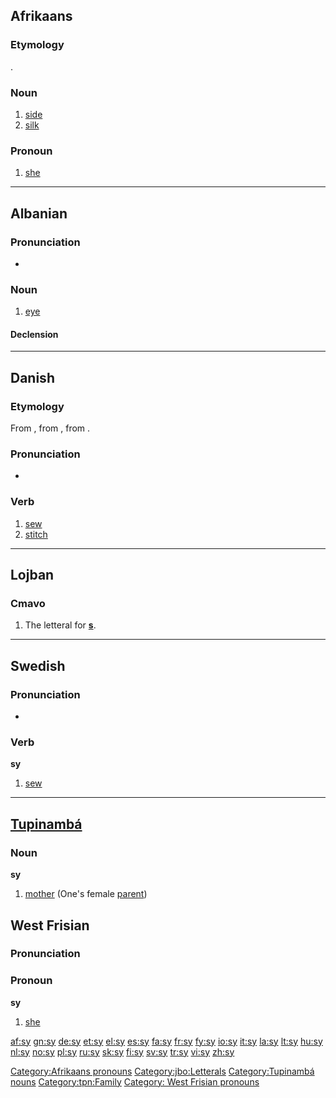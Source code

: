 {{also|Sy|SY|.sy|s'y}}
==Afrikaans==

===Etymology===
{{etyl|nl|af}} {{term|zij}}.

===Noun===
{{infl|af|noun}}

# [[side]]
# [[silk]]

===Pronoun===
{{infl|af|pronoun}}

# [[she]]

[[Category:Afrikaans pronouns]]

----

==Albanian==

===Pronunciation===
* {{IPA|[sy]|lang=sq}}

===Noun===
{{sq-noun|m|sy|syri|sytë}}

# {{anatomy|lang=sq}} [[eye]]

====Declension====
{{sq-decl-noun|sy|sy|syri|sytë|sy|sy|syrin|sytë|syri|syve|syrit|syve}}

----

==Danish==

===Etymology===
From {{etyl|non|da}} {{term|sýja|lang=non}}, from {{proto|Germanic|lang=da}}, from {{proto|Indo-European|syuh₁-|to sew|lang=da}}.

===Pronunciation===
* {{IPA|/syː/|[syːˀ]|lang=da}}

===Verb===
{{infl|da|verb|imperative|sy|present|syr|or|syer|past|syede|past participle|syet}}

# [[sew]]
# [[stitch]]

----

==Lojban==

===Cmavo===
{{jbo-cmavo}}<!--{{infl|jbo|particle}}-->

# The letteral for '''[[s]]'''.

[[Category:jbo:Letterals]]

----

==Swedish==

===Pronunciation===
* {{audio|Sv-sy.ogg|audio}}

===Verb===
{{sv-verb-irreg|sy|syr|sydde|sytt|sy|syende|sydd}}
'''sy'''

# [[sew]]

----

==[[Tupinambá]]==

===Noun===
'''sy'''

# [[mother]] (One's female [[parent]])

[[Category:Tupinambá nouns]]
[[Category:tpn:Family]]

==West Frisian==

===Pronunciation===
{{IPA|/sει/|lang=fy}}

===Pronoun===
'''sy'''

# [[she]]

[[Category: West Frisian pronouns]]

[[af:sy]]
[[gn:sy]]
[[de:sy]]
[[et:sy]]
[[el:sy]]
[[es:sy]]
[[fa:sy]]
[[fr:sy]]
[[fy:sy]]
[[io:sy]]
[[it:sy]]
[[la:sy]]
[[lt:sy]]
[[hu:sy]]
[[nl:sy]]
[[no:sy]]
[[pl:sy]]
[[ru:sy]]
[[sk:sy]]
[[fi:sy]]
[[sv:sy]]
[[tr:sy]]
[[vi:sy]]
[[zh:sy]]